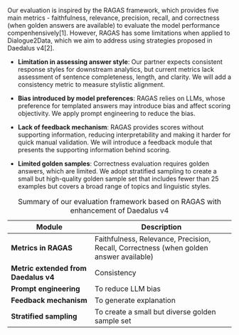 
Our evaluation is inspired by the RAGAS framework, which provides five main metrics - faithfulness, relevance, precision, recall, and correctness (when golden answers are available) to evaluate the model performance compenhensively[1]. However, RAGAS has some limitations when applied to Dialogue2Data, which we aim to address using strategies proposed in Daedalus v4[2].

- **Limitation in assessing answer style**: Our partner expects consistent response styles for downstream analytics, but current metrics lack assessment of sentence completeness, length, and clarity. We will add a consistency metric to measure stylistic alignment.

- **Bias introduced by model preferences**: RAGAS relies on LLMs, whose preference for templated answers may introduce bias and affect scoring objectivity. We apply prompt engineering to reduce the bias.

- **Lack of feedback mechanism**: RAGAS provides scores without supporting information, reducing interpretability and making it harder for quick manual validation. We will introduce a feedback module that presents the supporting information behind scoring.

- **Limited golden samples**: Correctness evaluation requires golden answers, which are limited. We adopt stratified sampling to create a small but high-quality golden sample set that includes fewer than 25 examples but covers a broad range of topics and linguistic styles. 

: Summary of our evaluation framework based on RAGAS with enhancement of Daedalus v4

| Module                     | Description                                 |
|---------------------------|---------------------------------------------|
| **Metrics in RAGAS**      | Faithfulness, Relevance, Precision, Recall, Correctness (when golden answer available) |
| **Metric extended from Daedalus v4** | Consistency                              |
| **Prompt engineering**    | To reduce LLM bias                          |
| **Feedback mechanism**    | To generate explanation                     |
| **Stratified sampling** | To create a small but diverse golden sample set      |

